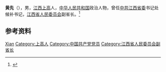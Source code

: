 '''黄先'''（{{bd|？||？|}}），男，[[江西|江西]][[上高|上高]]人，[[中华人民共和国|中华人民共和国]]政治人物，曾任[[中共江西省委|中共江西省委]]书记处候补书记，[[江西省人民委员会|江西省人民委员会]]副省长。<ref>{{Cite book|title=中华人民共和国职官志|author=何虎生, 李耀东, 向常福主编|publisher=中国社会出版社|year=2003|isbn=9787800883934|location=北京|pages=}}</ref>

== 参考资料 ==
{{reflist}}

{{中国人物小作品}}

{{Authority control}}
{{DEFAULTSORT:Huang黄}}
[[Category:黄姓|Xian]]
[[Category:上高人|Category:上高人]]
[[Category:中国共产党党员|Category:中国共产党党员]]
[[Category:江西省人民委员会副省长|Category:江西省人民委员会副省长]]